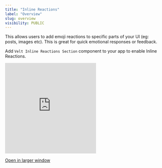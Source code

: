 ```yaml
---
title: "Inline Reactions"
label: "Overview"
slug: overview
visibility: PUBLIC
---
```

This allows users to add emoji reactions to specific parts of your UI (eg: posts, images etc). This is great for quick emotional responses or feedback.

Add `Velt Inline Reactions Section` component to your app to enable Inline Reactions.

<Frame>
<iframe
      src="https://docs-mini-demo.vercel.app/reactions-inline"
      allow="camera; microphone"
      scrolling="no"
      frameBorder="0"
      className="w-full"
      height="300px"
    ></iframe>
</Frame>

[Open in larger window](https://docs-mini-demo.vercel.app/reactions-inline)